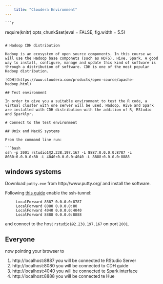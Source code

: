 ```yaml
---
	title: "Cloudera Environment"
---
```

	
	```r
require(knitr)
opts_chunk$set(eval = FALSE, fig.width = 5.5)
```

# Hadoop CDH distribution

Hadoop is an ecosystem of open source components. In this course we will use the Hadoop base componets (such as HDFS), Hive, Spark. A good way to install, configure, manage and update this kind of software is through a distribution of software. CDH is one of the most popular Hadoop distribution. 

[CDH](https://www.cloudera.com/products/open-source/apache-hadoop.html)

## Test environment

In order to give you a suitable environment to test the R code, a virtual cluster with one server will be used. Hadoop, Hive and Spark are installed with CDH distribution with the addition of R, RStudio and Sparklyr.

# Connect to the test environment

## Unix and MacOS systems
     
From the command line run:     

```bash
ssh -p 2001 rstudio1@2.238.197.167 -L 8887:0.0.0.0:8787 -L 8080:0.0.0.0:80 -L 4040:0.0.0.0:4040 -L 8888:0.0.0.0:8888
```

## windows systems

Download `putty.exe` from http://www.putty.org/ and install the software.

Following [this guide](https://www.electrictoolbox.com/putty-create-ssh-port-tunnel/) enable the ssh-tunnel:

```
     LocalForward 8887 0.0.0.0:8787
     LocalForward 8080 0.0.0.0:80
     LocalForward 4040 0.0.0.0:4040
     LocalForward 8888 0.0.0.0:8888
```

and connect to the host `rstudio1@2.238.197.167` on port `2001`.

## Everyone

now pointing your browser to 

1. http://localhost:8887 you will be connected te RStudio Server
2. http://localhost:8080 you will be connected to CDH guide
3. http://localhost:4040 you will be connected te Spark interface
4. http://localhost:8888 you will be connected te Hue
